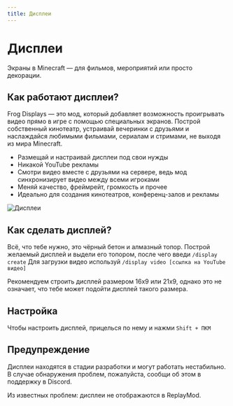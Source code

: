 ```yaml
---
title: Дисплеи
---
```


# Дисплеи

Экраны в Minecraft — для фильмов, мероприятий или просто декорации.

## Как работают дисплеи?

Frog Displays — это мод, который добавляет возможность проигрывать видео прямо в игре с помощью специальных экранов. Построй собственный кинотеатр, устраивай вечеринки с друзьями и наслаждайся любимыми фильмами, сериалам и стримами, не выходя из мира Minecraft.

- Размещай и настраивай дисплеи под свои нужды
- Никакой YouTube рекламы
- Смотри видео вместе с друзьями на сервере, ведь мод синхронизирует видео между всеми игроками
- Меняй качество, фреймрейт, громкость и прочее
- Идеально для создания кинотеатров, конференц-залов и рекламы

![Дисплеи](/assets/features/displays.png)

## Как сделать дисплей?

Всё, что тебе нужно, это чёрный бетон и алмазный топор. Построй желаемый дисплей и выдели его топором, после чего введи `/display create`
Для загрузки видео используй `/display video [ссылка на YouTube видео]`

Рекомендуем строить дисплей размером 16х9 или 21х9, однако это не означает, что тебе может подойти дисплей такого размера.

## Настройка

Чтобы настроить дисплей, прицелься по нему и нажми `Shift + ПКМ`

## Предупреждение

Дисплеи находятся в стадии разработки и могут работать нестабильно. В случае обнаружения проблем, пожалуйста, сообщи об этом в поддержку в Discord.

Из известных проблем: дисплеи не отображаются в ReplayMod.
